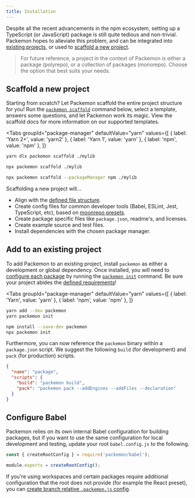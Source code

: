 ```yaml
---
title: Installation
---
```



Despite all the recent advancements in the npm ecosystem, setting up a TypeScript (or JavaScript)
package is still quite tedious and non-trivial. Packemon hopes to alleviate this problem, and can be
integrated into [existing projects](#add-to-an-existing-project), or used to
[scaffold a new project](#scaffold-a-new-project).

> For future reference, a project in the context of Packemon is either a package (polyrepo), or a
> collection of packages (monorepo). Choose the option that best suits your needs.

## Scaffold a new project

Starting from scratch? Let Packemon scaffold the entire project structure for you! Run the
[`packemon scaffold`](./scaffold.md) command below, select a template, answers some questions, and
let Packemon work its magic. View the scaffold docs for more information on our supported templates.

<Tabs
  groupId="package-manager"
  defaultValue="yarn"
  values={[
    { label: 'Yarn 2+', value: 'yarn2' },
    { label: 'Yarn 1', value: 'yarn' },
    { label: 'npm', value: 'npm' },
  ]}
>
  <TabItem value="yarn2">

```bash
yarn dlx packemon scaffold ./mylib
```

  </TabItem>
  <TabItem value="yarn">

```bash
npx packemon scaffold ./mylib
```

  </TabItem>
  <TabItem value="npm">

```bash
npx packemon scaffold --packageManager npm ./mylib
```

  </TabItem>
</Tabs>

Scaffolding a new project will...

- Align with the [defined file structure](./setup.mdx#package-structure).
- Create config files for common developer tools (Babel, ESLint, Jest, TypeScript, etc), based on
  [moonrepo presets](https://github.com/moonrepo/dev).
- Create package specific files like `package.json`, readme's, and licenses.
- Create example source and test files.
- Install dependencies with the chosen package manager.

## Add to an existing project

To add Packemon to an existing project, install `packemon` as either a development or global
dependency. Once installed, you will need to [configure each package](./config.md) by running the
[`packemon init`](./init.md) command. Be sure your project abides the
[defined requirements](./setup.mdx)!

<Tabs
  groupId="package-manager"
  defaultValue="yarn"
  values={[
    { label: 'Yarn', value: 'yarn' },
    { label: 'npm', value: 'npm' },
  ]}
>
  <TabItem value="yarn">

```bash
yarn add --dev packemon
yarn packemon init
```

  </TabItem>
  <TabItem value="npm">

```bash
npm install --save-dev packemon
npx packemon init
```

  </TabItem>
</Tabs>

Furthermore, you can now reference the `packemon` binary within a `package.json` script. We suggest
the following `build` (for development) and `pack` (for production) scripts.

```json title="package.json"
{
  "name": "package",
  "scripts": {
    "build": "packemon build",
    "pack": "packemon pack --addEngines --addFiles --declaration"
  }
}
```

## Configure Babel

Packemon relies on its own internal Babel configuration for building packages, but if you want to
use the same configuration for local development and testing, update your root `babel.config.js` to
the following.

```js title="babel.config.js"
const { createRootConfig } = require('packemon/babel');

module.exports = createRootConfig();
```

If you're using workspaces and certain packages require additional configuration that the root does
not provide (for example the React preset), you can
[create branch relative `.packemon.js` config](./advanced#customizing-babel-swc-and-rollup).

